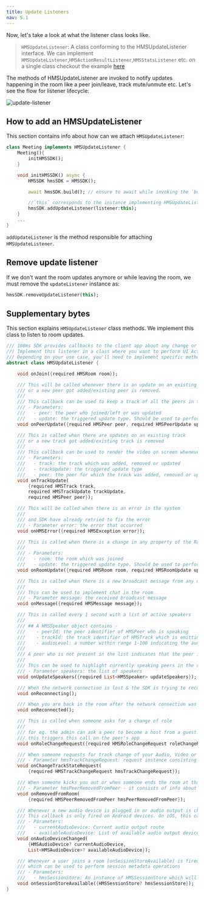 ```yaml
---
title: Update Listeners
nav: 5.1
---
```


Now, let's take a look at what the listener class looks like.

> `HMSUpdateListener`: A class conforming to the HMSUpdateListener interface.
> We can implement `HMSUpdateListener`,`HMSActionResultListener`,`HMSStatsListener` etc. on a single class
> checkout the example [here](https://github.com/100mslive/100ms-flutter/blob/1537a82a2213c8bbb1b0eb2dcc009c171e89bad1/example/lib/data_store/meeting_store.dart#L33)

The methods of HMSUpdateListener are invoked to notify updates happening in the room like a peer join/leave, track mute/unmute etc.
Let's see the flow for listener lifecycle:

![update-listener](/docs/v2/flutter-update-listener.png)

## How to add an HMSUpdateListener

This section contains info about how can we attach `HMSUpdateListener`:

```dart
class Meeting implements HMSUpdateListener {
    Meeting(){
        initHMSSDK();
    }

    void initHMSSDK() async {
        HMSSDK hmsSDK = HMSSDK();

        await hmsSDK.build(); // ensure to await while invoking the `build` method

        //`this` corresponds to the instance implementing HMSUpdateListener
        hmsSDK.addUpdateListener(listener:this);
    }
    ...
}
```

`addUpdateListener` is the method responsible for attaching `HMSUpdateListener`.

## Remove update listener

If we don't want the room updates anymore or while leaving the room, we must remove the `updateListener` instance as:

```dart
hmsSDK.removeUpdateListener(this);
```

## Supplementary bytes

This section explains `HMSUpdateListener` class methods. We implement this class to listen to room updates.

```dart
/// 100ms SDK provides callbacks to the client app about any change or update happening in the room after a user has joined by implementing HMSUpdateListener.
/// Implement this listener in a class where you want to perform UI Actions, update App State, etc. These updates can be used to render the video on the screen or to display other info regarding the room.
/// Depending on your use case, you'll need to implement specific methods of the Update Listener. The most common ones are onJoin, onPeerUpdate, onTrackUpdate & onHMSError.
abstract class HMSUpdateListener {

    void onJoin({required HMSRoom room});

    /// This will be called whenever there is an update on an existing peer
    /// or a new peer got added/existing peer is removed.
    ///
    /// This callback can be used to keep a track of all the peers in the room
    /// - Parameters:
    ///   - peer: the peer who joined/left or was updated
    ///   - update: the triggered update type. Should be used to perform different UI Actions
    void onPeerUpdate({required HMSPeer peer, required HMSPeerUpdate update});

    /// This is called when there are updates on an existing track
    /// or a new track got added/existing track is removed
    ///
    /// This callback can be used to render the video on screen whenever a track gets added
    /// - Parameters:
    ///   - track: the track which was added, removed or updated
    ///   - trackUpdate: the triggered update type
    ///   - peer: the peer for which the track was added, removed or updated
    void onTrackUpdate(
        {required HMSTrack track,
        required HMSTrackUpdate trackUpdate,
        required HMSPeer peer});

    /// This will be called when there is an error in the system
    ///
    /// and SDK have already retried to fix the error
    /// - Parameter error: the error that occurred
    void onHMSError({required HMSException error});

    /// This is called when there is a change in any property of the Room
    ///
    /// - Parameters:
    ///   - room: the room which was joined
    ///   - update: the triggered update type. Should be used to perform different UI Actions
    void onRoomUpdate({required HMSRoom room, required HMSRoomUpdate update});

    /// This is called when there is a new broadcast message from any other peer in the room
    ///
    /// This can be used to implement chat in the room
    /// - Parameter message: the received broadcast message
    void onMessage({required HMSMessage message});

    /// This is called every 1 second with a list of active speakers
    ///
    /// ## A HMSSpeaker object contains -
    ///    - peerId: the peer identifier of HMSPeer who is speaking
    ///    - trackId: the track identifier of HMSTrack which is emitting audio
    ///    - audioLevel: a number within range 1-100 indicating the audio volume
    ///
    /// A peer who is not present in the list indicates that the peer is not speaking
    ///
    /// This can be used to highlight currently speaking peers in the room
    /// - Parameter speakers: the list of speakers
    void onUpdateSpeakers({required List<HMSSpeaker> updateSpeakers});

    /// When the network connection is lost & the SDK is trying to reconnect to the room
    void onReconnecting();

    /// When you are back in the room after the network connection was lost
    void onReconnected();

    /// This is called when someone asks for a change of role
    ///
    /// for eg. the admin can ask a peer to become a host from a guest.
    /// this triggers this call on the peer's app
    void onRoleChangeRequest({required HMSRoleChangeRequest roleChangeRequest});

    /// When someone requests for track change of your Audio, Video or an Auxiliary track like Screenshare, this event will be triggered
    /// - Parameter hmsTrackChangeRequest: request instance consisting of all the required info about track change
    void onChangeTrackStateRequest(
        {required HMSTrackChangeRequest hmsTrackChangeRequest});

    /// When someone kicks you out or when someone ends the room at that time it is triggered
    /// - Parameter hmsPeerRemovedFromPeer - it consists of info about who removed you and why.
    void onRemovedFromRoom(
        {required HMSPeerRemovedFromPeer hmsPeerRemovedFromPeer});

    /// Whenever a new audio device is plugged in or audio output is changed we get the onAudioDeviceChanged update
    /// This callback is only fired on Android devices. On iOS, this callback will not be triggered.
    /// - Parameters:
    ///   - currentAudioDevice: Current audio output route
    ///   - availableAudioDevice: List of available audio output devices
    void onAudioDeviceChanged(
        {HMSAudioDevice? currentAudioDevice,
        List<HMSAudioDevice>? availableAudioDevice});

    /// Whenever a user joins a room [onSessionStoreAvailable] is fired to get an instance of [HMSSessionStore]
    /// which can be used to perform session metadata operations
    /// - Parameters:
    ///   - hmsSessionStore: An instance of HMSSessionStore which will be used to call session metadata methods
    void onSessionStoreAvailable({HMSSessionStore? hmsSessionStore});
}
```
